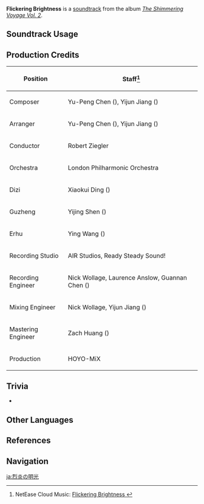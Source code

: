 {{Soundtrack Infobox
|image          = The Shimmering Voyage Vol 2.png
|album          = The Shimmering Voyage Vol. 2
|disc           = 2
|number         = 30
|featured       =
|featured2      =
|featured3      =
|featured_disc  =
|featured_disc2 =
|featured_disc3 =
|youtube_id     = nIvVen1FtYs
|spotify_id     = 1xDlSq1vbhHNg6UCGqX32z
|previous       = Soliloquy of the Star
|next           = Burst Into Flames
}}
'''Flickering Brightness''' is a [[soundtrack]] from the album ''[[The Shimmering Voyage Vol. 2]]''.

==Soundtrack Usage==
{{Soundtrack Usage
|domain   = The Islands' Stirring Strings;;Blazin' Trails (Domain)
|eventgameplay = Summertime Odyssey/The Islands' Stirring Strings
}}

==Production Credits==
{| class="wikitable"
! Position
! Staff<ref>NetEase Cloud Music: [https://music.163.com/#/song?id=1973619547 Flickering Brightness {{zh|熙焰明光}}]</ref>
|-
! Composer
| Yu-Peng Chen ({{zh|陈致逸}}), Yijun Jiang ({{zh|姜以君}})
|-
! Arranger
| Yu-Peng Chen ({{zh|陈致逸}}), Yijun Jiang ({{zh|姜以君}})
|-
! Conductor
| Robert Ziegler
|-
! Orchestra
| London Philharmonic Orchestra
|-
! Dizi
| Xiaokui Ding ({{zh|丁晓逵}})
|-
! Guzheng
| Yijing Shen ({{zh|申依靖}})
|-
! Erhu
| Ying Wang ({{zh|王颖}})
|-
! Recording Studio
| AIR Studios, Ready Steady Sound!
|-
! Recording Engineer
| Nick Wollage, Laurence Anslow, Guannan Chen ({{zh|陈冠男}})
|-
! Mixing Engineer
| Nick Wollage, Yijun Jiang ({{zh|姜以君}})
|-
! Mastering Engineer
| Zach Huang ({{zh|黄巍}})
|-
! Production
| HOYO-MiX
|}
<!--
==Gallery==
<gallery>
</gallery>
-->

==Trivia==
* {{Transclude|Charge! Fearless Warriors|ChargeFearlessWarriorsRemix|section=1}}

==Other Languages==
{{Other Languages
|en      = Flickering Brightness
|zhs     = 熙焰明光
|zhs_rm  = Xīyàn Míngguāng
|zht     = 熙焰明光
|zht_rm  = Xīyàn Míngguāng
|zh_tl   = Radiance of a Bright Flame
|ja      = 烈炎の明光
|ja_rm   = Retsuen no Meikou
|ja_tl   = Radiance of Raging Flames
}}

==References==
{{Reflist}}

==Navigation==
{{Soundtrack Navbox|The Shimmering Voyage|2}}

[[ja:烈炎の明光]]